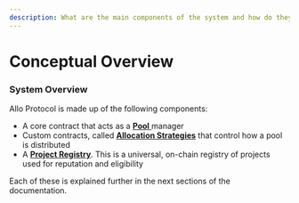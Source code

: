 ```yaml
---
description: What are the main components of the system and how do they interact?
---
```


# Conceptual Overview

### System Overview

Allo Protocol is made up of the following components:

* A core contract that acts as a [ **Pool** ](/overview/pool) manager
* Custom contracts, called [**Allocation Strategies**](/overview/allocation-strategy) that control how a pool is distributed 
* A [**Project Registry**](overview/registry). This is a universal, on-chain registry of projects used for reputation and eligibility

Each of these is explained further in the next sections of the documentation.
